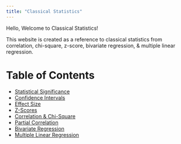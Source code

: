 ```yaml
---
title: "Classical Statistics"
---
```


Hello, Welcome to Classical Statistics!

This website is created as a reference to classical statistics from correlation, chi-square, z-score, bivariate regression, & multiple linear regression.

# Table of Contents

- [Statistical Significance](bigthreeresults.html)
- [Confidence Intervals](bigthreeresults.html)
- [Effect Size](bigthreeresults.html)
- [Z-Scores](Zscores.html)
- [Correlation & Chi-Square](chisquarecorrelation.html)
- [Partial Correlation](partialcorrelation.html)
- [Bivariate Regression](BivariateRegression.html)
- [Multiple Linear Regression](MultipleLinearRegression.html)

